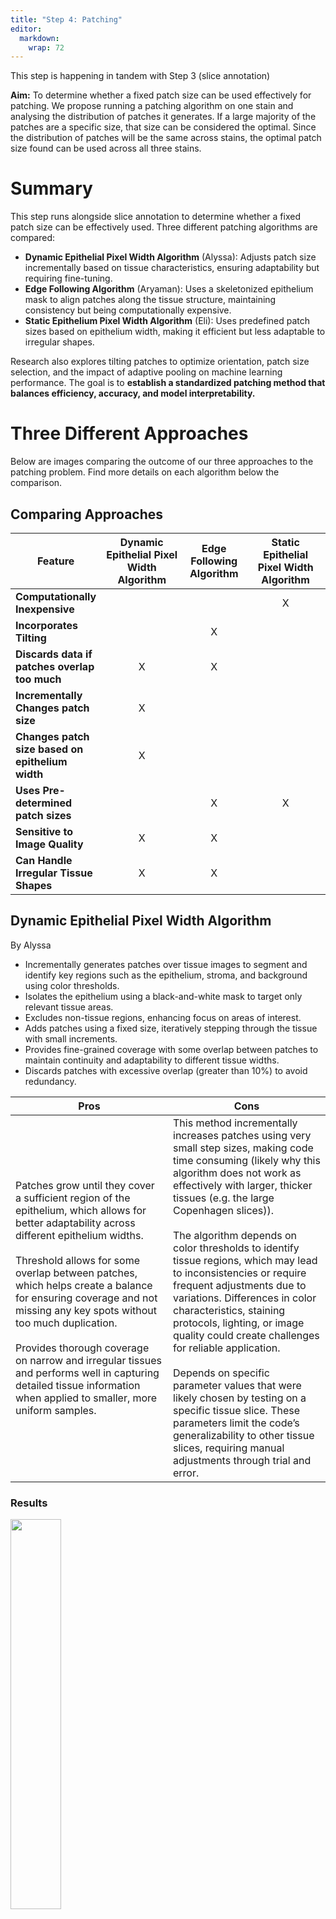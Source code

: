 ```yaml
---
title: "Step 4: Patching"
editor: 
  markdown: 
    wrap: 72
--- 
```

This step is happening in tandem with Step 3 (slice annotation)

**Aim:** To determine whether a fixed patch size can be used effectively for patching. We propose running a patching algorithm on one stain and analysing the distribution of patches it generates. If a large majority of the patches are a specific size, that size can be considered the optimal. Since the distribution of patches will be the same across stains, the optimal patch size found can be used across all three stains.

# Summary

This step runs alongside slice annotation to determine whether a fixed patch size can be effectively used. Three different patching algorithms are compared:

   - **Dynamic Epithelial Pixel Width Algorithm** (Alyssa): Adjusts patch size incrementally based on tissue characteristics, ensuring adaptability but requiring fine-tuning.
   - **Edge Following Algorithm** (Aryaman): Uses a skeletonized epithelium mask to align patches along the tissue structure, maintaining consistency but being computationally expensive.
   - **Static Epithelium Pixel Width Algorithm** (Eli): Uses predefined patch sizes based on epithelium width, making it efficient but less adaptable to irregular shapes.

Research also explores tilting patches to optimize orientation, patch size selection, and the impact of adaptive pooling on machine learning performance. The goal is to **establish a standardized patching method that balances efficiency, accuracy, and model interpretability.**

# Three Different Approaches

Below are images comparing the outcome of our three approaches to the patching problem. Find more details on each algorithm below the comparison. 



## Comparing Approaches

| Feature | Dynamic Epithelial Pixel Width Algorithm | Edge Following Algorithm | Static Epithelial Pixel Width Algorithm |
|---------|:------------------------------------------:|:--------------------------:|:-----------------------------------------:|
| **Computationally Inexpensive**   |                   |                   |        X        |
| **Incorporates Tilting**   |                    |          X          |                |
| **Discards data if patches overlap too much**   |          X          |        X           |                |
| **Incrementally Changes patch size**   |          X          |                    |                |
| **Changes patch size based on epithelium width**   |          X          |                    |                |
| **Uses Pre-determined patch sizes**   |                    |         X           |        X        |
| **Sensitive to Image Quality**        |           X        |         X           |                 |
| **Can Handle Irregular Tissue Shapes** |           X        |        X          |                 |

## Dynamic Epithelial Pixel Width Algorithm
By Alyssa

  - Incrementally generates patches over tissue images to segment and identify key regions such as the epithelium, stroma, and background using color thresholds.
  - Isolates the epithelium using a black-and-white mask to target only relevant tissue areas.
  - Excludes non-tissue regions, enhancing focus on areas of interest.
  - Adds patches using a fixed size, iteratively stepping through the tissue with small increments.
  - Provides fine-grained coverage with some overlap between patches to maintain continuity and adaptability to different tissue widths. 
  - Discards patches with excessive overlap (greater than 10%) to avoid redundancy.

| Pros | Cons |
|------|------|
| Patches grow until they cover a sufficient region of the epithelium, which allows for better adaptability across different epithelium widths. <br><br> Threshold allows for some overlap between patches, which helps create a balance for ensuring coverage and not missing any key spots without too much duplication. <br><br> Provides thorough coverage on narrow and irregular tissues and performs well in capturing detailed tissue information when applied to smaller, more uniform samples.| This method incrementally increases patches using very small step sizes, making code time consuming (likely why this algorithm does not work as effectively with larger, thicker tissues (e.g. the large Copenhagen slices)). <br><br> The algorithm depends on color thresholds to identify tissue regions, which may lead to inconsistencies or require frequent adjustments due to variations. Differences in color characteristics, staining protocols, lighting, or image quality could create challenges for reliable application. <br><br> Depends on specific parameter values that were likely chosen by testing on a specific tissue slice. These parameters limit the code's generalizability to other tissue slices, requiring manual adjustments through trial and error. |

### Results

![](images/alyssa_ex1.png){fig-align="center" width=40%}

## Edge Following Algorithm
By Aryaman

- Aligns staines tissues and extracts patches for comparative analysis across stains (H&E, Melan-A, and Sox-10).
- Creates an epithelium mask, converts it into a binary and creates a skeleton i.e. the central line through the epithelium.
- Uses the skeleton as a guide to place patches.
- Chooses a point on the skeleton and calculates the slope between neighboring points to define the orientation of the patch.
- Forms a quare patch that aligns with the boundary.
- A patch is kept only if it includes regions from the stroma, epithelium, and background; ensuring the full width of the epithelium is captured.
- Overlapping patches are discarded.

![](images/mask_and_skeleton.png){fig-align="center"}

Follow this step-by-step manual to patch the epithelia.

:::{.callout-note collapse=true}

### Step-by-Step Manual

Code required:

- rotate_extract_patch (1).py

Run `rotate_extract_patch (1).py`.

:::

### Results

![](images/Step4.png){fig-align="center"}


| Pros              | Cons              |
|------------------|-----------------|
| The patch will be generated from the points along the centerline, ensuring that the epithelium is well-positioned within the square patch. Patches are aligned perpendicular to the skeleton, capturing the structural direction of the epithelium. <br><br> Consistency across patches since the points are always centralized within the epithelial region. <br><br> Patch dimensions can be customized to increase the chances of covering the entire epithelium in a single patch. <br><br> | Calculating skeletons, determining gradients, and filtering patches for overlap can be computationally intensive, especially for large images. Code checking if the patch contains both stroma and epithelium is also time consuming. <br><br> The patch size is fixed, and the algorithm samples along the skeleton at intervals, potentially missing parts of the epithelium in patches. The fixed patch size may not be optimal for varying epithelial dimensions. If a specific epithelial region is wider than the patch width, the algorithm may fail to capture it entirely in a single patch. Since the algorithm discards patches that do not include stroma, epithelium, and background, there is a risk that such regions might be missed entirely. <br><br> Skeletonization errors (e.g., gaps or noisy lines) could result in incomplete or misaligned patches.  |


## Static Epithelium Pixel Width Algorithm
By Eli Nacar

* Goes through every row of pixels in the image of the epithelium mask to determine the width of the epithelium in that row
* Defines distinct patch sizes
* Uses the epithelium width to fit appropriate patches to a given region
* Iterates through the defined patch sizes, starting with the smallest size
* Places patches where they do not overlap with others until a certain percentage of the epithelium mask is covered

***Note: There seems to be a discrepancy between the [README](https://github.com/diegogoldfrank/STAT-390---Fall-24/blob/main/Step%204%3A%20Patching/Eli_Patch_Algo_README.md) and the code itself***
*As it stands, the readME outlines a method in which the epithelium width is used to calculate the height of any given patch, then calculates the patch width based on the total epithelium area. This ensures the patch is large enough to provide a meaningful sample of the epithelium.*
<br>
*The code that is supposed to execute this seems to do something slightly different. The code defines distinct patch sizes, then uses the epithelium width to fit appropriate patches to a given region. It iterates through the defined patch sizes, starting with the smallest size.* 
<br>
<br>
*This idea is a good one, and potentially simpler than the other stuff we’ve been looking at. There is the question of orientation of the slice, but in our last class, someone seemed to solve the orientation problem with a simple height and width of the image. This algorithm seems to work best on vertically oriented slices. If we can treat patching and tilting as separate tasks, this could be a good jumping off point before we tilt the patches.*


| Pros              | Cons              |
|------------------|-----------------|
| Computationally inexpensive <br> Utilizes a lot of vectorized operations to carry out the task <br> Seems to be the simplest algorithm we have| Does not touch on tilting the patches at all, and relies a lot on the grid of pixels <br> Not a clearly used or written algorithm <br> Performance relies heavily on slice orientation|


# Tilting the patches

Tilting of patches could lead to smaller, more efficient patches. Smaller patches are advantageous because we will get more data to work with. Each patch will also have less data in it, and our model may have an easier time picking up on patterns. Also, tilting the patches, means that the epithelium is always in the same orientation in each patch. Our model will not have to determine the orientation of a sample. Perhaps, this will lead to a simpler, more efficient model. 

## Edge Tilting Algorithm

We use edge detection and find the slope between two points on the edge. Using that slope, we create one edge of the square. This way, the square is tilted to match up with the angle of the sample. \n
<br>
**Upsides:** There is already code for that edge detection and finding the edge of the square. \n
<br>
**Downsides:** The samples are very irregular, so, when the edge is extended, a patch could cut off a lot of epithelium. That cut off epithelium could then be picked up by other patches, but there might be inefficiency in the patching this way. *Also, see downsides of the Edge Following Algorithm.*

## Regression Tilting Algorithm: 

We pick a random patch. Next, we identify the stroma and the outside of the sample. We treat the pixels of the stroma and the outside of the sample as points. Using these points, we run a regression model to draw the line that most efficiently crosses the epithelium. Now, we will tilt the patch so that two edges are perpendicular and two edges are parallel to that regression line. This will create a patch that follows the contour of the epithelium. Below is a visual representation of this process.

![](images/regression_tilt.png){fig-align="center" width=70%}

**Upsides:** this method is not very computationally expensive, especially with the epithelium mask that we already have for many samples. \n
<br>
**Downsides:** When tilting an existing patch, we cannot ensure that the patch still includes the entire epithelium unless we also resize the patch. \n
<br>
**Note:** This separates the tilting from the patching process. While this is not necessarily a negative, we don’t know which patching algorithm works best with this method yet. It adds another step to the process.


# Patch Design and Optimization QnA

### Question 1: Why are square patches used in tissue analysis?

Square images are commonly used in tissue image analysis as they naturally fit into the grid-like structure of digital images, making it easier for algorithms to scan and analyze oatterbs, They streamline calculations for convolutional neural networks (CNNs), which process grids of data efficiently. This uniformity ensures all parts of an image are treated equally, avoiding distortions or biases that could arise from irregular shapes, i.e. rectangular patches. Additionally, square patches align with pre-trained models, saving time and effort by leveraging existing resources. They also simplify techniques like pooling, which reduces data size while preserving important features, focusing on key details without unnecessary complexity. Overall, they offer a balance of computational efficiency and accuracy.

   **Additional Sources:**
   - [“Tissue classification for laparoscopic image understanding based on multispectral texture analysis”](https://pmc.ncbi.nlm.nih.gov/articles/PMC5265243/)
   - [“Machine learning algorithm for retinal image analysis”](https://ieeexplore.ieee.org/document/7848208)
   - [“patchIT: A Multipurpose Patch Creation Tool for Image Processing Applications”](https://www.mdpi.com/2414-4088/6/12/11)

### Question 2: Why is patch size in powers of 2? (e.g. 32 x 32, 256 x 256, 512 x 512, etc.) Are there alternatives?

CNN layers benefit from power-of -2 to maintain spatial coherence and compatibility with pooling and downsampling operations. Non-standard dimensions risk spatial distortion or mismatched sizes. GPU’s are optimized for power-of-2 memory alignment, with non-standard dimensions causing potential performance drops, though modern GPUs handle them better. Internal resizing of images wastes memory, processing time, and could introduce rounding errors. Non-standard sizes may also require extra padding to ensure compatibility with layer operations. The 224x224 image size standard introduced in AlexNet, set a precedent for future architectures. Nvidia Tensor Cores optimize hardware efficiency with batch sizes in multiples of 8, while unrelated, it shows how aligning dimensions with hardware multiples improves efficiency.

   To supplement our analysis, we referenced the following study:  
   [Effect of patch size and network architecture on a convolutional neural network approach for automatic segmentation of OCT retinal layers](https://pmc.ncbi.nlm.nih.gov/articles/PMC6033561/#r40)

   **Additional Sources:**  
   - [Keras: MaxPooling2D](https://keras.io/api/layers/pooling_layers/max_pooling2d/)
   - [ImageNet Classifcation](https://www.cs.toronto.edu/~fritz/absps/imagenet.pdf)
   - [Deep Convolutional Networks](https://arxiv.org/pdf/1409.1556)
   - [Nvidia Matrix Multiplication Guide](https://docs.nvidia.com/deeplearning/performance/dl-performance-matrix-multiplication/index.html#gpu-imple)
   - [Pooling Layers in Neural Nets](https://medium.com/aiguys/pooling-layers-in-neural-nets-and-their-variants-f6129fc4628b)

### Question 3: How do researchers determine the optimal number of patches?

The number of patches depends on the variety in the images and the difficulty of identifying differences in the classes. Too many patches can lead to over-segmentation and loss of context. Additionally, it increases the computational cost. Too few patches would make it hard for the model to generalize to unseen data. If we can determine the optimal patch size, that can determine the optimal number of patches by managing the overlap. 

For this question, we conducted a literature review which included creating a post on the QuPath forum. It received one response as of January 27, 2025.  
   [QuPath Forum: Optimal Number of Patches](https://forum.image.sc/t/optimal-number-of-patches/107600)

### Question 4: How many distinct patch sizes should we consider? Should we fit patches on every tissue slice to visualise the distribution? <br>

We will develop a histogram of all patch sizes used for the 106 tissue slices to determine the modality and distribution of patch sizes we will ultimately use to train our CNN model.

### Question 5: Does having more patches make the ML model more complex? Consequently, shold we try to minimize the number of distint patch sizes we use? <br>

We will answer this question by reviewing existing research on patch-based machine-learning models and considering the implications of using multiple and minimal patch sizes.

**Additional Sources:**
   - [“Effect of patch size and network architecture on a convolutional neural network approach for automatic segmentation of OCT retinal layers”](https://pmc.ncbi.nlm.nih.gov/articles/PMC6033561/)
   - [“Filter size in CNNs and how they relate to overfitting/underfitting”](https://datascience.stackexchange.com/questions/96516/filter-size-in-cnns-and-how-they-relate-to-overfitting-underfitting)

### Question 6: If adaptive pooling can be used effectively to handle images of different sizes (i.e. handle distinct patch sizes) can a ML model distinctly identify patterns in small patches or large patches?

We explored how adaptive pooling in CNNs maintains fixed output dimensions while handling varying input sizes. By examining how convolutional layers learn hierarchical patterns, we assessed whether adaptive pooling preserves distinct features in small and large patches, ensuring the model can still identify patterns at different scales.


